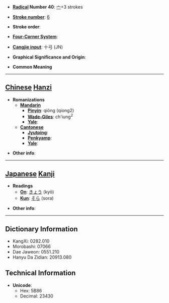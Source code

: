 * '''[[Wiktionary:Chinese radical index| Radical]] Number 40''': [[Wiktionary:Chinese radical index 宀|宀]]+3 strokes

* '''[[Wiktionary:Chinese total strokes index|Stroke number]]''': [[Wiktionary:Chinese total strokes index 6|6]]

* '''Stroke order''': 

* '''[[Wiktionary:Chinese four corner index|Four-Corner System]]''': 

* '''[[Wiktionary:Chinese Cangjie index|Cangjie input]]''': 十弓 (JN)

* '''Graphical Significance and Origin''': 

* '''Common Meaning'''

----

== [[Chinese]] [[Hanzi]] ==

* '''Romanizations'''
** '''[[Mandarin]]'''
*** '''[[Pinyin]]''': qióng (qiong2)
*** '''[[Wade-Giles]]''': ch'iung<sup>2</sup>
*** '''[[Yale]]''': 
** '''[[Cantonese]]'''
*** '''[[Jyutping]]''':
*** '''[[Penkyamp]]''': 
*** '''[[Yale]]''': 

* '''Other info''': 

----

== [[Japanese]] [[Kanji]] ==

* '''Readings'''
** '''[[On]]''': [[きょう]] (kyō)
** '''[[Kun]]''': [[そら]] (sora)

* '''Other info''':  

----

== Dictionary Information ==

* KangXi: 0282.010
* Morobashi: 07066
* Dae Jaweon: 0551.210
* Hanyu Da Zidian: 20913.080

== Technical Information ==

* '''Unicode''':
** Hex: 5B86
** Decimal: 23430